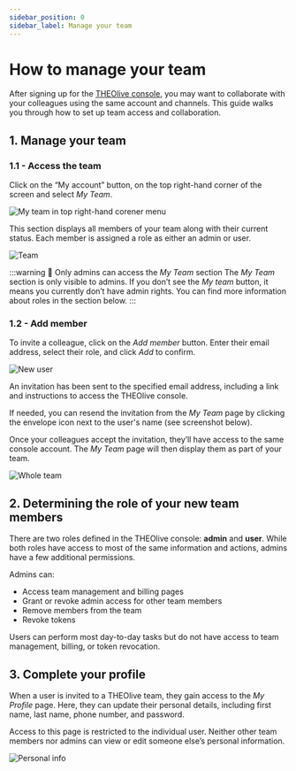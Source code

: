 ```yaml
---
sidebar_position: 0
sidebar_label: Manage your team
---
```


# How to manage your team

After signing up for the [THEOlive console](https://console.theo.live/login), you may want to collaborate with your colleagues using the same account and channels. This guide walks you through how to set up team access and collaboration.

## 1. Manage your team

### 1.1 - Access the team

Click on the “My account” button, on the top right-hand corner of the screen and select _My Team_.

![](../assets/img/22fb225-my-team.PNG 'My team in top right-hand corener menu')

This section displays all members of your team along with their current status. Each member is assigned a role as either an admin or user.

![](../assets/img/e35aec9-2.Team.PNG 'Team')

:::warning 🚧 Only admins can access the _My Team_ section
The _My Team_ section is only visible to admins. If you don’t see the _My team_ button, it means you currently don’t have admin rights. You can find more information about roles in the section below.
:::

### 1.2 - Add member

To invite a colleague, click on the _Add member_ button. Enter their email address, select their role, and click _Add_ to confirm.

![](../assets/img/fe6b54f-3._New_user.jpg 'New user')

An invitation has been sent to the specified email address, including a link and instructions to access the THEOlive console.

If needed, you can resend the invitation from the _My Team_ page by clicking the envelope icon next to the user's name (see screenshot below).

Once your colleagues accept the invitation, they’ll have access to the same console account. The _My Team_ page will then display them as part of your team.

![](../assets/img/3030fa6-4.Whole_team.PNG 'Whole team')

## 2. Determining the role of your new team members

There are two roles defined in the THEOlive console: **admin** and **user**. While both roles have access to most of the same information and actions, admins have a few additional permissions.

Admins can:

- Access team management and billing pages
- Grant or revoke admin access for other team members
- Remove members from the team
- Revoke tokens

Users can perform most day-to-day tasks but do not have access to team management, billing, or token revocation.

## 3. Complete your profile

When a user is invited to a THEOlive team, they gain access to the _My Profile_ page. Here, they can update their personal details, including first name, last name, phone number, and password.

Access to this page is restricted to the individual user. Neither other team members nor admins can view or edit someone else’s personal information.

![](../assets/img/3aad379-5.Personal_info.PNG 'Personal info')
